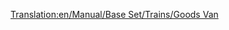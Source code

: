 [[Translation:en/Manual/Base Set/Trains/Goods Van]]
{{es/Manual/Base Set/Trains/Vagones|Imagen=[[File:en/Manual/Base Set/Trains/Goodsvan.png]]
|Nombre=Vagón de Mercancías
|PrecioNormal=2.968 € (1.484 £)
|PesoNormal=21 / 33 t
|CapacidadNormal=25 cajas de mercancías
|PrecioMono="
|PesoMono=21 / 36 t
|CapacidadMono=30 cajas de mercancías
|PrecioMag="
|PesoMag=21 / 37 t
|CapacidadMag=32 cajas de mercancías
|Descripción=El '''vagón de mercancías''' es necesario para transportar [[es/Manual/Base Set/Cargos/Mercancías|mercancías]] hasta las [[es/Manual/Pueblo#ciudades|ciudades]] de más de 750 habitantes. Está disponible en los climas [[es/Manual/Clima#templado|templado]], [[es/Manual/Clima#subartico|subártico]] y [[es/Manual/Clima#subtropical|subtropical]]. Las mercancías se transportan desde las [[es/Manual/Base Set/Industries/Fábrica|fábricas]], [[es/Manual/Base Set/Industries/Refinería de petróleo|refinerías de petroleo]] y los [[es/Manual/Base Set/Industries/Aserradero|aserraderos]] en el clima templado; desde las [[es/Manual/Base Set/Industries/Imprenta|imprentas]] y [[es/Manual/Base Set/Industries/Refinería de petróleo|refinerías de petroleo]] en el clima subártico; y desde las [[es/Manual/Base Set/Industries/Fábrica|fábricas]] y [[es/Manual/Base Set/Industries/Refinería de petróleo|refinerías de petroleo]] en el clima subtropical.
}}